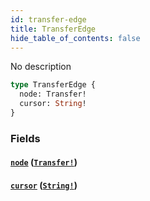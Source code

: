 ```yaml
---
id: transfer-edge
title: TransferEdge
hide_table_of_contents: false
---
```



No description

```graphql
type TransferEdge {
  node: Transfer!
  cursor: String!
}
```


### Fields

#### [`node`](#) ([`Transfer!`](/docs/mainnet/graphql/objects/transfer))




#### [`cursor`](#) ([`String!`](/docs/mainnet/graphql/scalars/string))






